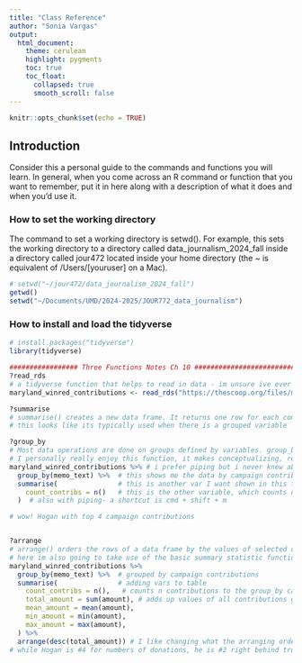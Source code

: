 ```yaml
---
title: "Class Reference"
author: "Sonia Vargas"
output:
  html_document:
    theme: cerulean
    highlight: pygments
    toc: true
    toc_float:
      collapsed: true
      smooth_scroll: false
---
```


```r
knitr::opts_chunk$set(echo = TRUE)
```

## Introduction

Consider this a personal guide to the commands and functions you will learn. In general, when you come across an R command or function that you want to remember, put it in here along with a description of what it does and when you'd use it.

### How to set the working directory

The command to set a working directory is setwd(). For example, this sets the working directory to a directory called data_journalism_2024_fall inside a directory called jour472 located inside your home directory (the ~ is equivalent of /Users/[youruser] on a Mac).

```r
# setwd("~/jour472/data_journalism_2024_fall")
getwd()
setwd("~/Documents/UMD/2024-2025/JOUR772_data_journalism")
```

### How to install and load the tidyverse

```r
# install.packages("tidyverse")
library(tidyverse)
```
```r
################# Three Functions Notes Ch 10 ##########################
?read_rds
# a tidyverse function that helps to read in data - im unsure ive ever used this format before, what does it stand for R dataset? it seems like its saving binary files from an origin (website) that can be used as data in the terminal
maryland_winred_contributions <- read_rds("https://thescoop.org/files/maryland_winred.rds")

?summarise
# summarise() creates a new data frame. It returns one row for each combination of grouping variables; if there are no grouping variables, the output will have a single row summarising all observations in the input. It will contain one column for each grouping variable and one column for each of the summary statistics that you have specified.
# this looks like its typically used when there is a grouped variable

?group_by
# Most data operations are done on groups defined by variables. group_by() takes an existing tbl and converts it into a grouped tbl where operations are performed "by group". ungroup() removes grouping.
# I personally really enjoy this function, it makes conceptualizing, rearranging, and analyzing data fun
maryland_winred_contributions %>% # i prefer piping but i never knew about the |> ability!
  group_by(memo_text) %>%  # this shows me the data by campaign contributions
  summarise(               # this is another var I want shown in this table
    count_contribs = n()   # this is the other variable, which counts n contributions to the group_by campaign titles
  )  # also with piping- a shortcut is cmd + shift + m

# wow! Hogan with top 4 campaign contributions


?arrange
# arrange() orders the rows of a data frame by the values of selected columns. 
# here im also going to take use of the basic summary statistic functions, mean(), min(), max(), sum()
maryland_winred_contributions %>%
  group_by(memo_text) %>%  # grouped by campaign contributions
  summarise(               # adding vars to table
    count_contribs = n(),   # counts n contributions to the group_by campaign titles
    total_amount = sum(amount), # adds up values of all contributions grouped by campaign
    mean_amount = mean(amount),
    min_amount = min(amount),
    max_amount = max(amount),
  ) %>% 
  arrange(desc(total_amount)) # I like changing what the arranging order variable is to see whats changing
# while Hogan is #4 for numbers of donations, he is #2 right behind trump for total contributions.

```

